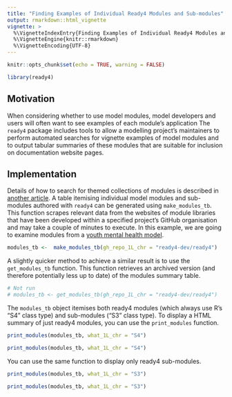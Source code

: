 ```yaml
---
title: "Finding Examples of Individual Ready4 Modules and Sub-modules"
output: rmarkdown::html_vignette
vignette: >
  %\VignetteIndexEntry{Finding Examples of Individual Ready4 Modules and Sub-modules}
  %\VignetteEngine{knitr::rmarkdown}
  %\VignetteEncoding{UTF-8}
---
```


```r
knitr::opts_chunk$set(echo = TRUE, warning = FALSE)
```

```r
library(ready4)
```

## Motivation
When considering whether to use model modules, model developers and users will often want to see examples of each module's application The `ready4` package includes tools to allow a modelling project's maintainers to perform automated searches for vignette examples of model modules and to output tabular summaries of these modules that are suitable for inclusion on documentation website pages.

## Implementation

Details of how to search for themed collections of modules is described in [another article](https://www.ready4-dev.com/docs/software/libraries/types/module/). A table itemising individual model modules and sub-modules authored with `ready4` can be generated using `make_modules_tb`. This function scrapes relevant data from the websites of module libraries that have been developed within a specified project's GitHub organisation and may take a couple of minutes to execute. In this example, we are going to examine modules from a [youth mental health model](https://www.ready4-dev.com/docs/model/).


```r
modules_tb <-  make_modules_tb(gh_repo_1L_chr = "ready4-dev/ready4")
```


A slightly quicker method to achieve a similar result is to use the `get_modules_tb` function. This function retrieves an archived version (and therefore potentially less up to date) of the modules summary table.


```r
# Not run
# modules_tb <- get_modules_tb(gh_repo_1L_chr = "ready4-dev/ready4")
```


The `modules_tb` object itemises both ready4 modules (which always use R's "S4" class type) and sub-modules ("S3" class type). To display a HTML summary of just ready4 modules, you can use the `print_modules` function. 


```r
print_modules(modules_tb, what_1L_chr = "S4")
```


```r
print_modules(modules_tb, what_1L_chr = "S4")
```

You can use the same function to display only ready4 sub-modules.


```r
print_modules(modules_tb, what_1L_chr = "S3")
```


```r
print_modules(modules_tb, what_1L_chr = "S3")
```

